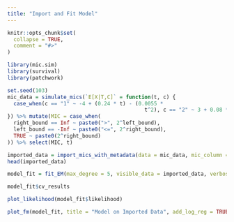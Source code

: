 ```yaml
---
title: "Import and Fit Model"
---
```


```r
knitr::opts_chunk$set(
  collapse = TRUE,
  comment = "#>"
)
```

```r
library(mic.sim)
library(survival)
library(patchwork)
```

```r
set.seed(103)
mic_data = simulate_mics(`E[X|T,C]` = function(t, c) {
  case_when(c == "1" ~ -4 + (0.24 * t) - (0.0055 *
                                            t^2), c == "2" ~ 3 + 0.08 * t, TRUE ~ NaN)
}) %>% mutate(MIC = case_when(
  right_bound == Inf ~ paste0(">", 2^left_bound),
  left_bound == -Inf ~ paste0("<=", 2^right_bound),
  TRUE ~ paste0(2^right_bound)
)) %>% select(MIC, t)
```

```r
imported_data = import_mics_with_metadata(data = mic_data, mic_column = "MIC", metadata_columns = "t")
head(imported_data)
```

```r

model_fit = fit_EM(max_degree = 5, visible_data = imported_data, verbose = 0)

```

```r
model_fit$cv_results
```


```r
plot_likelihood(model_fit$likelihood)

```


```r
plot_fm(model_fit, title = "Model on Imported Data", add_log_reg = TRUE, ecoff = 0.5)
```

